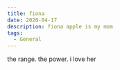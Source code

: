 ```yaml
---
title: fiona
date: 2020-04-17
description: fiona apple is my mom
tags:
  - General
---
```


the range.  the power.  i love her


<SpotifyPlayer
  uri="spotify:album:0fO1KemWL2uCCQmM22iKlj"
  size="compact"
  theme="black"
  view="list"
/>